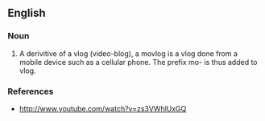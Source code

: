 ==English==

===Noun===
{{en-noun}}

# A derivitive of a vlog (video-blog), a movlog is a vlog done from a mobile device such as a cellular phone. The prefix mo- is thus added to vlog.

===References===
*http://www.youtube.com/watch?v=zs3VWhlUxGQ